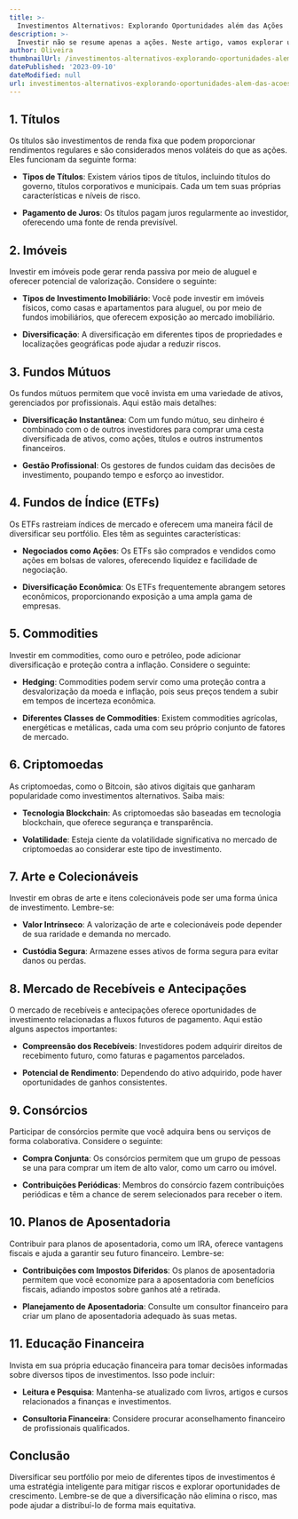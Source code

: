 ```yaml
---
title: >-
  Investimentos Alternativos: Explorando Oportunidades além das Ações
description: >-
  Investir não se resume apenas a ações. Neste artigo, vamos explorar uma variedade de tipos de investimentos para diversificar seu portfólio e maximizar suas oportunidades de ganhos.
author: Oliveira
thumbnailUrl: /investimentos-alternativos-explorando-oportunidades-alem-das-acoes.jpg
datePublished: '2023-09-10'
dateModified: null
url: investimentos-alternativos-explorando-oportunidades-alem-das-acoes
---
```


## **1. Títulos**

Os títulos são investimentos de renda fixa que podem proporcionar rendimentos regulares e são considerados menos voláteis do que as ações. Eles funcionam da seguinte forma:

- **Tipos de Títulos**: Existem vários tipos de títulos, incluindo títulos do governo, títulos corporativos e municipais. Cada um tem suas próprias características e níveis de risco.

- **Pagamento de Juros**: Os títulos pagam juros regularmente ao investidor, oferecendo uma fonte de renda previsível.

## **2. Imóveis**

Investir em imóveis pode gerar renda passiva por meio de aluguel e oferecer potencial de valorização. Considere o seguinte:

- **Tipos de Investimento Imobiliário**: Você pode investir em imóveis físicos, como casas e apartamentos para aluguel, ou por meio de fundos imobiliários, que oferecem exposição ao mercado imobiliário.

- **Diversificação**: A diversificação em diferentes tipos de propriedades e localizações geográficas pode ajudar a reduzir riscos.

## **3. Fundos Mútuos**

Os fundos mútuos permitem que você invista em uma variedade de ativos, gerenciados por profissionais. Aqui estão mais detalhes:

- **Diversificação Instantânea**: Com um fundo mútuo, seu dinheiro é combinado com o de outros investidores para comprar uma cesta diversificada de ativos, como ações, títulos e outros instrumentos financeiros.

- **Gestão Profissional**: Os gestores de fundos cuidam das decisões de investimento, poupando tempo e esforço ao investidor.

## **4. Fundos de Índice (ETFs)**

Os ETFs rastreiam índices de mercado e oferecem uma maneira fácil de diversificar seu portfólio. Eles têm as seguintes características:

- **Negociados como Ações**: Os ETFs são comprados e vendidos como ações em bolsas de valores, oferecendo liquidez e facilidade de negociação.

- **Diversificação Econômica**: Os ETFs frequentemente abrangem setores econômicos, proporcionando exposição a uma ampla gama de empresas.

## **5. Commodities**

Investir em commodities, como ouro e petróleo, pode adicionar diversificação e proteção contra a inflação. Considere o seguinte:

- **Hedging**: Commodities podem servir como uma proteção contra a desvalorização da moeda e inflação, pois seus preços tendem a subir em tempos de incerteza econômica.

- **Diferentes Classes de Commodities**: Existem commodities agrícolas, energéticas e metálicas, cada uma com seu próprio conjunto de fatores de mercado.

## **6. Criptomoedas**

As criptomoedas, como o Bitcoin, são ativos digitais que ganharam popularidade como investimentos alternativos. Saiba mais:

- **Tecnologia Blockchain**: As criptomoedas são baseadas em tecnologia blockchain, que oferece segurança e transparência.

- **Volatilidade**: Esteja ciente da volatilidade significativa no mercado de criptomoedas ao considerar este tipo de investimento.

## **7. Arte e Colecionáveis**

Investir em obras de arte e itens colecionáveis pode ser uma forma única de investimento. Lembre-se:

- **Valor Intrínseco**: A valorização de arte e colecionáveis pode depender de sua raridade e demanda no mercado.

- **Custódia Segura**: Armazene esses ativos de forma segura para evitar danos ou perdas.

## **8. Mercado de Recebíveis e Antecipações**

O mercado de recebíveis e antecipações oferece oportunidades de investimento relacionadas a fluxos futuros de pagamento. Aqui estão alguns aspectos importantes:

- **Compreensão dos Recebíveis**: Investidores podem adquirir direitos de recebimento futuro, como faturas e pagamentos parcelados.

- **Potencial de Rendimento**: Dependendo do ativo adquirido, pode haver oportunidades de ganhos consistentes.

## **9. Consórcios**

Participar de consórcios permite que você adquira bens ou serviços de forma colaborativa. Considere o seguinte:

- **Compra Conjunta**: Os consórcios permitem que um grupo de pessoas se una para comprar um item de alto valor, como um carro ou imóvel.

- **Contribuições Periódicas**: Membros do consórcio fazem contribuições periódicas e têm a chance de serem selecionados para receber o item.

## **10. Planos de Aposentadoria**

Contribuir para planos de aposentadoria, como um IRA, oferece vantagens fiscais e ajuda a garantir seu futuro financeiro. Lembre-se:

- **Contribuições com Impostos Diferidos**: Os planos de aposentadoria permitem que você economize para a aposentadoria com benefícios fiscais, adiando impostos sobre ganhos até a retirada.

- **Planejamento de Aposentadoria**: Consulte um consultor financeiro para criar um plano de aposentadoria adequado às suas metas.

## **11. Educação Financeira**

Invista em sua própria educação financeira para tomar decisões informadas sobre diversos tipos de investimentos. Isso pode incluir:

- **Leitura e Pesquisa**: Mantenha-se atualizado com livros, artigos e cursos relacionados a finanças e investimentos.

- **Consultoria Financeira**: Considere procurar aconselhamento financeiro de profissionais qualificados.

## **Conclusão**

Diversificar seu portfólio por meio de diferentes tipos de investimentos é uma estratégia inteligente para mitigar riscos e explorar oportunidades de crescimento. Lembre-se de que a diversificação não elimina o risco, mas pode ajudar a distribuí-lo de forma mais equitativa.
